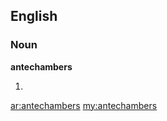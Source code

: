 ==English==

===Noun===
'''antechambers'''

# {{plural of|[[antechamber]]}}

[[ar:antechambers]]
[[my:antechambers]]